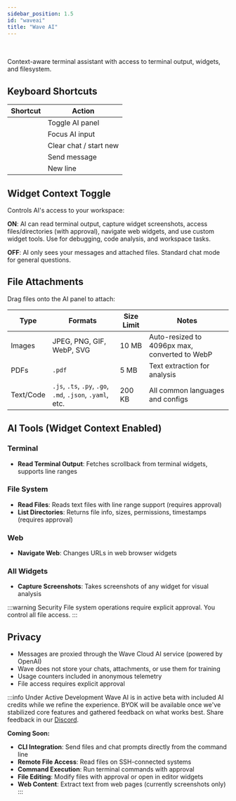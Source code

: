 ```yaml
---
sidebar_position: 1.5
id: "waveai"
title: "Wave AI"
---
```



<PlatformProvider>

<PlatformSelectorButton />

<br/><br/>
Context-aware terminal assistant with access to terminal output, widgets, and filesystem.

## Keyboard Shortcuts

| Shortcut | Action |
|----------|--------|
| <Kbd k="Cmd:Shift:a"/> | Toggle AI panel |
| <Kbd k="Ctrl:Shift:0"/> | Focus AI input |
| <Kbd k="Cmd:k"/> | Clear chat / start new |
| <Kbd k="Enter"/> | Send message |
| <Kbd k="Shift:Enter"/> | New line |

## Widget Context Toggle

Controls AI's access to your workspace:

**ON**: AI can read terminal output, capture widget screenshots, access files/directories (with approval), navigate web widgets, and use custom widget tools. Use for debugging, code analysis, and workspace tasks.

**OFF**: AI only sees your messages and attached files. Standard chat mode for general questions.

## File Attachments

Drag files onto the AI panel to attach:

| Type | Formats | Size Limit | Notes |
|------|---------|------------|-------|
| Images | JPEG, PNG, GIF, WebP, SVG | 10 MB | Auto-resized to 4096px max, converted to WebP |
| PDFs | `.pdf` | 5 MB | Text extraction for analysis |
| Text/Code | `.js`, `.ts`, `.py`, `.go`, `.md`, `.json`, `.yaml`, etc. | 200 KB | All common languages and configs |

## AI Tools (Widget Context Enabled)

### Terminal
- **Read Terminal Output**: Fetches scrollback from terminal widgets, supports line ranges

### File System
- **Read Files**: Reads text files with line range support (requires approval)
- **List Directories**: Returns file info, sizes, permissions, timestamps (requires approval)

### Web
- **Navigate Web**: Changes URLs in web browser widgets

### All Widgets
- **Capture Screenshots**: Takes screenshots of any widget for visual analysis

:::warning Security
File system operations require explicit approval. You control all file access.
:::

## Privacy

- Messages are proxied through the Wave Cloud AI service (powered by OpenAI)
- Wave does not store your chats, attachments, or use them for training
- Usage counters included in anonymous telemetry
- File access requires explicit approval

:::info Under Active Development
Wave AI is in active beta with included AI credits while we refine the experience. BYOK will be available once we've stabilized core features and gathered feedback on what works best. Share feedback in our [Discord](https://discord.gg/XfvZ334gwU).

**Coming Soon:**
- **CLI Integration**: Send files and chat prompts directly from the command line
- **Remote File Access**: Read files on SSH-connected systems
- **Command Execution**: Run terminal commands with approval
- **File Editing**: Modify files with approval or open in editor widgets
- **Web Content**: Extract text from web pages (currently screenshots only)
:::

</PlatformProvider>